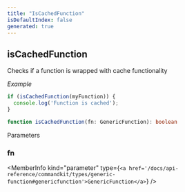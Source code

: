 ```yaml
---
title: "IsCachedFunction"
isDefaultIndex: false
generated: true
---
```



<!-- This file was generated from the CommandKit source. Do not modify. Instead, re-run the "docgen" script -->


## isCachedFunction

<GenerationInfo sourceFile="packages/cache/src/use-cache.ts" sourceLine="281" packageName="@commandkit/cache" />

Checks if a function is wrapped with cache functionality



*Example*

```ts
if (isCachedFunction(myFunction)) {
  console.log('Function is cached');
}
```

```ts title="Signature"
function isCachedFunction(fn: GenericFunction): boolean
```
Parameters

### fn

<MemberInfo kind="parameter" type={`<a href='/docs/api-reference/commandkit/types/generic-function#genericfunction'>GenericFunction</a>`} />

